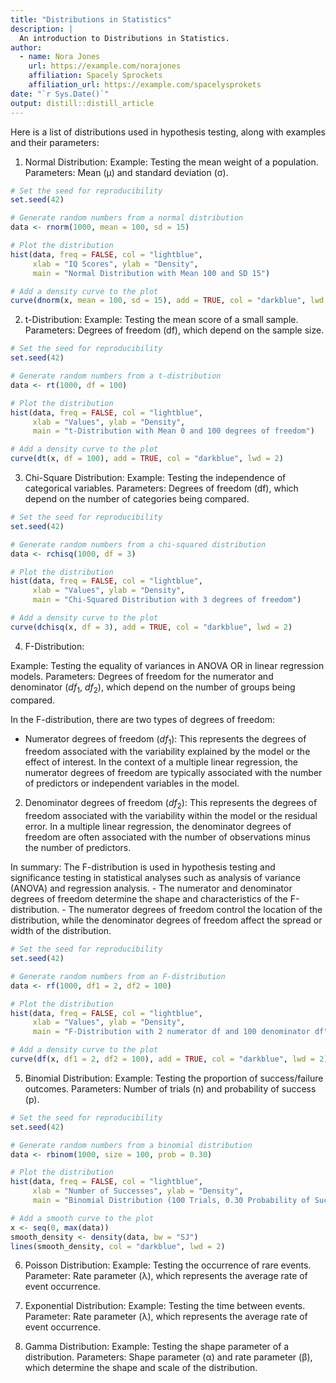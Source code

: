 ```yaml
---
title: "Distributions in Statistics"
description: |
  An introduction to Distributions in Statistics.
author:
  - name: Nora Jones 
    url: https://example.com/norajones
    affiliation: Spacely Sprockets
    affiliation_url: https://example.com/spacelysprokets
date: "`r Sys.Date()`"
output: distill::distill_article
---
```


Here is a list of distributions used in hypothesis testing, along with examples and their parameters:

1) Normal Distribution:
Example: Testing the mean weight of a population.
Parameters: Mean (μ) and standard deviation (σ).


```r
# Set the seed for reproducibility
set.seed(42)

# Generate random numbers from a normal distribution
data <- rnorm(1000, mean = 100, sd = 15)

# Plot the distribution
hist(data, freq = FALSE, col = "lightblue",
     xlab = "IQ Scores", ylab = "Density",
     main = "Normal Distribution with Mean 100 and SD 15")

# Add a density curve to the plot
curve(dnorm(x, mean = 100, sd = 15), add = TRUE, col = "darkblue", lwd = 2)

```



2) t-Distribution:
Example: Testing the mean score of a small sample.
Parameters: Degrees of freedom (df), which depend on the sample size.

```r
# Set the seed for reproducibility
set.seed(42)

# Generate random numbers from a t-distribution
data <- rt(1000, df = 100)

# Plot the distribution
hist(data, freq = FALSE, col = "lightblue",
     xlab = "Values", ylab = "Density",
     main = "t-Distribution with Mean 0 and 100 degrees of freedom")

# Add a density curve to the plot
curve(dt(x, df = 100), add = TRUE, col = "darkblue", lwd = 2)

```





3) Chi-Square Distribution:
Example: Testing the independence of categorical variables.
Parameters: Degrees of freedom (df), which depend on the number of categories being compared.

```r
# Set the seed for reproducibility
set.seed(42)

# Generate random numbers from a chi-squared distribution
data <- rchisq(1000, df = 3)

# Plot the distribution
hist(data, freq = FALSE, col = "lightblue",
     xlab = "Values", ylab = "Density",
     main = "Chi-Squared Distribution with 3 degrees of freedom")

# Add a density curve to the plot
curve(dchisq(x, df = 3), add = TRUE, col = "darkblue", lwd = 2)

```





4) F-Distribution:

Example: Testing the equality of variances in ANOVA OR in linear regression models.
Parameters: Degrees of freedom for the numerator and denominator ($df_1$, $df_2$), which depend on the number of groups being compared.

In the F-distribution, there are two types of degrees of freedom:

   - Numerator degrees of freedom ($df_1$): This represents the degrees of freedom associated with the variability explained by the model or the effect of interest. In the context of a multiple linear regression, the numerator degrees of freedom are typically associated with the number of predictors or independent variables in the model.
  2. Denominator degrees of freedom ($df_2$): This represents the degrees of freedom associated with the variability within the model or the residual error. In a multiple linear regression, the denominator degrees of freedom are often associated with the number of observations minus the number of predictors.
  
In summary: The F-distribution is used in hypothesis testing and significance testing in statistical analyses such as analysis of variance (ANOVA) and regression analysis. 
    - The numerator and denominator degrees of freedom determine the shape and characteristics of the F-distribution. 
    - The numerator degrees of freedom control the location of the distribution, while the denominator degrees of freedom affect the spread or width of the distribution.
  
  
```r
# Set the seed for reproducibility
set.seed(42)

# Generate random numbers from an F-distribution
data <- rf(1000, df1 = 2, df2 = 100)

# Plot the distribution
hist(data, freq = FALSE, col = "lightblue",
     xlab = "Values", ylab = "Density",
     main = "F-Distribution with 2 numerator df and 100 denominator df")

# Add a density curve to the plot
curve(df(x, df1 = 2, df2 = 100), add = TRUE, col = "darkblue", lwd = 2)

```
  



5) Binomial Distribution:
Example: Testing the proportion of success/failure outcomes.
Parameters: Number of trials (n) and probability of success (p).


```r
# Set the seed for reproducibility
set.seed(42)

# Generate random numbers from a binomial distribution
data <- rbinom(1000, size = 100, prob = 0.30)

# Plot the distribution
hist(data, freq = FALSE, col = "lightblue",
     xlab = "Number of Successes", ylab = "Density",
     main = "Binomial Distribution (100 Trials, 0.30 Probability of Success)")

# Add a smooth curve to the plot
x <- seq(0, max(data))
smooth_density <- density(data, bw = "SJ")
lines(smooth_density, col = "darkblue", lwd = 2)

```



6) Poisson Distribution:
Example: Testing the occurrence of rare events.
Parameter: Rate parameter (λ), which represents the average rate of event occurrence.


7) Exponential Distribution:
Example: Testing the time between events.
Parameter: Rate parameter (λ), which represents the average rate of event occurrence.


8) Gamma Distribution:
Example: Testing the shape parameter of a distribution.
Parameters: Shape parameter (α) and rate parameter (β), which determine the shape and scale of the distribution.





